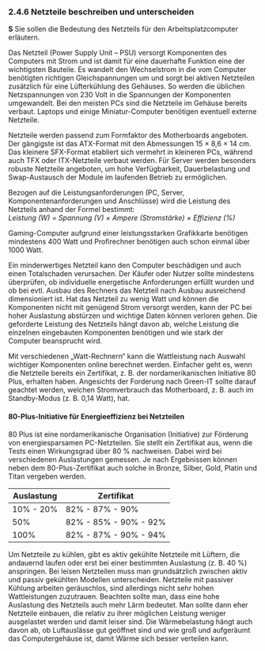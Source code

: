 ### 2.4.6 Netzteile beschreiben und unterscheiden

**S** Sie sollen die Bedeutung des Netzteils für den Arbeitsplatzcomputer erläutern.

Das Netzteil (Power Supply Unit – PSU) versorgt Komponenten des Computers mit Strom und ist damit für eine dauerhafte Funktion eine der wichtigsten Bauteile. Es wandelt den Wechselstrom in die vom Computer benötigten richtigen Gleichspannungen um und sorgt bei aktiven Netzteilen zusätzlich für eine Lüfterkühlung des Gehäuses. So werden die üblichen Netzspannungen von 230 Volt in die Spannungen der Komponenten umgewandelt. Bei den meisten PCs sind die Netzteile im Gehäuse bereits verbaut. Laptops und einige Miniatur-Computer benötigen eventuell externe Netzteile.

Netzteile werden passend zum Formfaktor des Motherboards angeboten. Der gängigste ist das ATX-Format mit den Abmessungen 15 × 8,6 × 14 cm. Das kleinere SFX-Format etabliert sich vermehrt in kleineren PCs, während auch TFX oder ITX-Netzteile verbaut werden. Für Server werden besonders robuste Netzteile angeboten, um hohe Verfügbarkeit, Dauerbelastung und Swap-Austausch der Module im laufenden Betrieb zu ermöglichen.

Bezogen auf die Leistungsanforderungen (PC, Server, Komponentenanforderungen und Anschlüsse) wird die Leistung des Netzteils anhand der Formel bestimmt:  
_Leistung (W) = Spannung (V) × Ampere (Stromstärke) × Effizienz (%)_

Gaming-Computer aufgrund einer leistungsstarken Grafikkarte benötigen mindestens 400 Watt und Profirechner benötigen auch schon einmal über 1000 Watt.

Ein minderwertiges Netzteil kann den Computer beschädigen und auch einen Totalschaden verursachen. Der Käufer oder Nutzer sollte mindestens überprüfen, ob individuelle energetische Anforderungen erfüllt wurden und ob bei evtl. Ausbau des Rechners das Netzteil nach Ausbau ausreichend dimensioniert ist. Hat das Netzteil zu wenig Watt und können die Komponenten nicht mit genügend Strom versorgt werden, kann der PC bei hoher Auslastung abstürzen und wichtige Daten können verloren gehen. Die geforderte Leistung des Netzteils hängt davon ab, welche Leistung die einzelnen eingebauten Komponenten benötigen und wie stark der Computer beansprucht wird.

Mit verschiedenen „Watt-Rechnern“ kann die Wattleistung nach Auswahl wichtiger Komponenten online berechnet werden. Einfacher geht es, wenn die Netzteile bereits ein Zertifikat, z. B. der nordamerikanischen Initiative 80 Plus, erhalten haben. Angesichts der Forderung nach Green-IT sollte darauf geachtet werden, welchen Stromverbrauch das Motherboard, z. B. auch im Standby-Modus (z. B. 0,14 Watt), hat.

#### 80-Plus-Initiative für Energieeffizienz bei Netzteilen

80 Plus ist eine nordamerikanische Organisation (Initiative) zur Förderung von energiesparsamen PC-Netzteilen. Sie stellt ein Zertifikat aus, wenn die Tests einen Wirkungsgrad über 80 % nachweisen. Dabei wird bei verschiedenen Auslastungen gemessen. Je nach Ergebnissen können neben dem 80-Plus-Zertifikat auch solche in Bronze, Silber, Gold, Platin und Titan vergeben werden.

| Auslastung | Zertifikat            |
| ---------- | --------------------- |
| 10% - 20%  | 82% - 87% - 90%       |
| 50%        | 82% - 85% - 90% - 92% |
| 100%       | 82% - 87% - 90% - 94% |

Um Netzteile zu kühlen, gibt es aktiv gekühlte Netzteile mit Lüftern, die andauernd laufen oder erst bei einer bestimmten Auslastung (z. B. 40 %) anspringen. Bei leisen Netzteilen muss man grundsätzlich zwischen aktiv und passiv gekühlten Modellen unterscheiden. Netzteile mit passiver Kühlung arbeiten geräuschlos, sind allerdings nicht sehr hohen Wattleistungen zuzutrauen. Beachten sollte man, dass eine hohe Auslastung des Netzteils auch mehr Lärm bedeutet. Man sollte dann eher Netzteile einbauen, die relativ zu ihrer möglichen Leistung weniger ausgelastet werden und damit leiser sind. Die Wärmebelastung hängt auch davon ab, ob Luftauslässe gut geöffnet sind und wie groß und aufgeräumt das Computergehäuse ist, damit Wärme sich besser verteilen kann.
